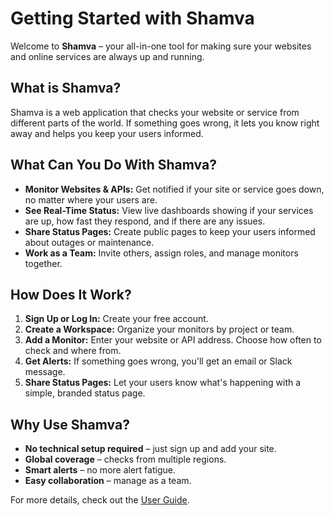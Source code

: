 # Getting Started with Shamva

Welcome to **Shamva** – your all-in-one tool for making sure your websites and online services are always up and running.

## What is Shamva?
Shamva is a web application that checks your website or service from different parts of the world. If something goes wrong, it lets you know right away and helps you keep your users informed.

## What Can You Do With Shamva?
- **Monitor Websites & APIs:** Get notified if your site or service goes down, no matter where your users are.
- **See Real-Time Status:** View live dashboards showing if your services are up, how fast they respond, and if there are any issues.
- **Share Status Pages:** Create public pages to keep your users informed about outages or maintenance.
- **Work as a Team:** Invite others, assign roles, and manage monitors together.

## How Does It Work?
1. **Sign Up or Log In:** Create your free account.
2. **Create a Workspace:** Organize your monitors by project or team.
3. **Add a Monitor:** Enter your website or API address. Choose how often to check and where from.
4. **Get Alerts:** If something goes wrong, you'll get an email or Slack message.
5. **Share Status Pages:** Let your users know what's happening with a simple, branded status page.

## Why Use Shamva?
- **No technical setup required** – just sign up and add your site.
- **Global coverage** – checks from multiple regions.
- **Smart alerts** – no more alert fatigue.
- **Easy collaboration** – manage as a team.

For more details, check out the [User Guide](/user-guide).